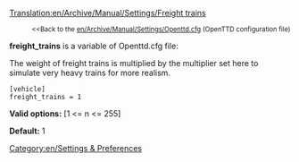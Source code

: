 [[Translation:en/Archive/Manual/Settings/Freight trains]]

:<small><<Back to the [[en/Archive/Manual/Settings/Openttd.cfg]] (OpenTTD configuration file)</small>


'''freight_trains''' is a variable of Openttd.cfg file:

The weight of freight trains is multiplied by the multiplier set here to simulate very heavy trains for more realism.

<pre>
[vehicle]
freight_trains = 1
</pre>

'''Valid options:''' [1 <= n <= 255]

'''Default:''' 1

[[Category:en/Settings & Preferences]]